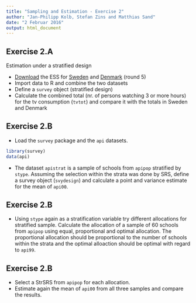 ```yaml
---
title: "Sampling and Estimation - Exercise 2"
author: "Jan-Philipp Kolb, Stefan Zins and Matthias Sand"
date: "2 Februar 2016"
output: html_document
---
```



## Exercise 2.A

Estimation  under a stratified design

- [Download](https://github.com/BernStZi/SamplingAndEstimation/blob/short/tutorial/preparation/Preparation.md) the ESS for [Sweden](http://www.europeansocialsurvey.org/file/download?f=ESS7SE.spss.zip&c=SE&y=2010) and [Denmark](http://www.europeansocialsurvey.org/file/download?f=ESS5DK.spss.zip&c=DK&y=2010) (round 5)
- Import data to R and combine the two datasets
- Define a `survey` object (stratified design)
- Calculate the combined total (nr. of persons watching 3 or more hours) for the tv consumption (`tvtot`) and compare it with the totals in Sweden and Denmark


## Exercise 2.B


- Load the `survey` package and the `api` datasets.

```r
library(survey)
data(api)
```


- The dataset `apistrat` is a sample of schools from `apipop` stratified by `stype`. Assuming the selection within the strata was done by SRS, define a survey object (`svydesign`) and calculate a point and variance estimate for the mean of `api00`. 

## Exercise 2.B

- Using `stype` again as a stratification variable try different allocations for stratified sample. Calculate the allocation of a sample of 60 schools from `apipop` using equal, proportional and optimal allocation. The proportional allocation should be proportional to the number of schools within the strata and the optimal alloaction should be optimal with regard to `api99`.

## Exercise 2.B

- Select a StrSRS from `apipop` for each allocation.
- Estimate again the mean of `api00` from all three samples and compare the results.




